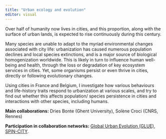 ```yaml
---
title: "Urban ecology and evolution"
editor: visual
---
```


Over half of humanity now lives in cities, and this proportion, along with the surface of urban lands, is expected to rise continuously during this century.

Many species are unable to adapt to the myriad environmental changes associated with city life: urbanization has caused numerous population declines and local species extinctions, and is a major source of biological homogenization worldwide. This is likely in turn to influence human well-being and health, through the loss or degradation of key ecosystem services in cities. Yet, some organisms persist or even thrive in cities, directly or following evolutionary changes.

Using cities in France and Belgium, I investigate how various behaviours and life-history traits respond to urbanization at various scales, and try to find out whether this affects population/ species persistence in cities and interactions with other species, including humans.

**Main collaborations:** Dries Bonte (Ghent University), Solène Croci (CNRS, Rennes)

**Participation in collaboration networks:** [Global Urban Evolution (GLUE)](http://globalurbanevolution.com/), [SPIN-CITY](https://www.spiderspotter.com/en/info/for-scientists).
